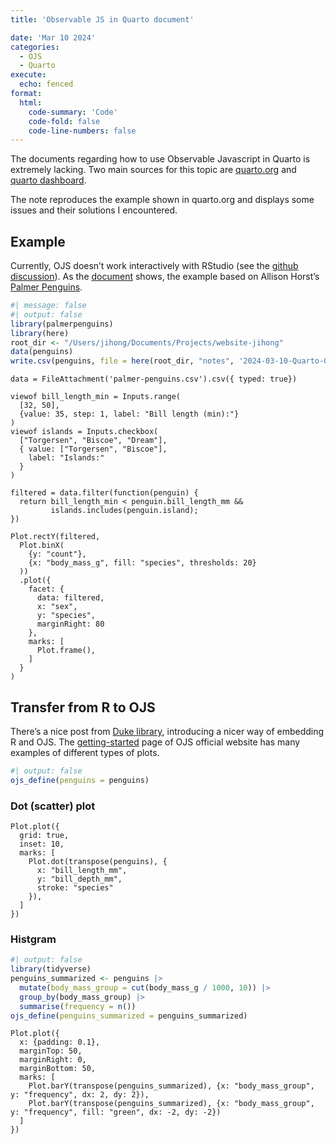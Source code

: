 ```yaml
---
title: 'Observable JS in Quarto document'

date: 'Mar 10 2024'
categories:
  - OJS
  - Quarto
execute: 
  echo: fenced
format: 
  html: 
    code-summary: 'Code'
    code-fold: false
    code-line-numbers: false
---
```


The documents regarding how to use Observable Javascript in Quarto is extremely lacking. Two main sources for this topic are [quarto.org](https://quarto.org/docs/interactive/ojs/) and [quarto dashboard](https://quarto.org/docs/dashboards/interactivity/observable.html).

The note reproduces the example shown in quarto.org and displays some issues and their solutions I encountered.

## Example

Currently, OJS doesn't work interactively with RStudio (see the [github discussion](https://github.com/quarto-dev/quarto-cli/issues/1242#issuecomment-1169863641)). As the [document](https://quarto.org/docs/interactive/ojs/#example) shows, the example based on Allison Horst's [Palmer Penguins](https://allisonhorst.github.io/palmerpenguins/).

```r
#| message: false
#| output: false
library(palmerpenguins)
library(here)
root_dir <- "/Users/jihong/Documents/Projects/website-jihong"
data(penguins)
write.csv(penguins, file = here(root_dir, "notes", '2024-03-10-Quarto-Observable-JS', 'palmer-penguins.csv'))
```

```ojs
data = FileAttachment('palmer-penguins.csv').csv({ typed: true})
```

```ojs
viewof bill_length_min = Inputs.range(
  [32, 50], 
  {value: 35, step: 1, label: "Bill length (min):"}
)
viewof islands = Inputs.checkbox(
  ["Torgersen", "Biscoe", "Dream"], 
  { value: ["Torgersen", "Biscoe"], 
    label: "Islands:"
  }
)
```

```ojs
filtered = data.filter(function(penguin) {
  return bill_length_min < penguin.bill_length_mm &&
         islands.includes(penguin.island);
})
```

```ojs
Plot.rectY(filtered, 
  Plot.binX(
    {y: "count"}, 
    {x: "body_mass_g", fill: "species", thresholds: 20}
  ))
  .plot({
    facet: {
      data: filtered,
      x: "sex",
      y: "species",
      marginRight: 80
    },
    marks: [
      Plot.frame(),
    ]
  }
)
```

## Transfer from R to OJS

There's a nice post from [Duke library](https://intro2r.library.duke.edu/interactive.html), introducing a nicer way of embedding R and OJS. The [getting-started](https://observablehq.com/plot/getting-started) page of OJS official website has many examples of different types of plots.

```r
#| output: false
ojs_define(penguins = penguins)
```

### Dot (scatter) plot

```ojs
Plot.plot({
  grid: true,
  inset: 10,
  marks: [
    Plot.dot(transpose(penguins), {
      x: "bill_length_mm",
      y: "bill_depth_mm",
      stroke: "species"
    }),
  ]
})
```

### Histgram

```r
#| output: false
library(tidyverse)
penguins_summarized <- penguins |> 
  mutate(body_mass_group = cut(body_mass_g / 1000, 10)) |> 
  group_by(body_mass_group) |> 
  summarise(frequency = n())
ojs_define(penguins_summarized = penguins_summarized)
```

```ojs
Plot.plot({
  x: {padding: 0.1},
  marginTop: 50,
  marginRight: 0,
  marginBottom: 50,
  marks: [
    Plot.barY(transpose(penguins_summarized), {x: "body_mass_group", y: "frequency", dx: 2, dy: 2}),
    Plot.barY(transpose(penguins_summarized), {x: "body_mass_group", y: "frequency", fill: "green", dx: -2, dy: -2})
  ]
})
```
